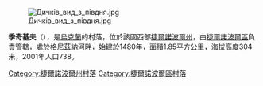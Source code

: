 [[Image:Дичків_вид_з_півдня.jpg|right]]

{{coord|49|30|25|N|25|43|40|E|scale:30000|display=title}}

'''季奇基夫'''（{{lang-uk|Дичків}}），是[[烏克蘭|烏克蘭]]的村落，位於該國西部[[捷爾諾波爾州|捷爾諾波爾州]]，由[[捷爾諾波爾區|捷爾諾波爾區]]負責管轄，處於[[格尼茲納河|格尼茲納河]]畔，始建於1480年，面積1.85平方公里，海拔高度304米，2001年人口738。

{{DEFAULTSORT:Дичків}}
[[Category:捷爾諾波爾州村落|Category:捷爾諾波爾州村落]]
[[Category:捷爾諾波爾區村落|Category:捷爾諾波爾區村落]]


{{Ternopil-geo-stub}}